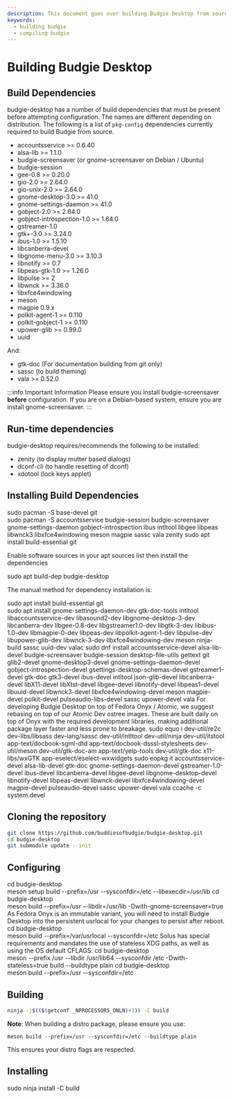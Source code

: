 ```yaml
---
description: This document goes over building Budgie Desktop from source.
keywords:
  - building budgie
  - compiling budgie
---
```



# Building Budgie Desktop

## Build Dependencies

budgie-desktop has a number of build dependencies that must be present before attempting configuration. The names are different depending on distribution. The following is a list of `pkg-config` dependencies currently required to build Budgie from source.

- accountsservice >= 0.6.40
- alsa-lib >= 1.1.0
- budgie-screensaver (or gnome-screensaver on Debian / Ubuntu)
- budgie-session
- gee-0.8 >= 0.20.0
- gio-2.0 >= 2.64.0
- gio-unix-2.0 >= 2.64.0
- gnome-desktop-3.0 >= 41.0
- gnome-settings-daemon >= 41.0
- gobject-2.0 >= 2.64.0
- gobject-introspection-1.0 >= 1.64.0
- gstreamer-1.0
- gtk+-3.0 >= 3.24.0
- ibus-1.0 >= 1.5.10
- libcanberra-devel
- libgnome-menu-3.0 >= 3.10.3
- libnotify >= 0.7
- libpeas-gtk-1.0 >= 1.26.0
- libpulse >= 2
- libwnck >= 3.36.0
- libxfce4windowing
- meson
- magpie 0.9.x
- polkit-agent-1 >= 0.110
- polkit-gobject-1 >= 0.110
- upower-glib >= 0.99.0
- uuid

And:

- gtk-doc (For documentation building from git only)
- sassc (to build theming)
- vala >= 0.52.0

:::info Important Information
Please ensure you install budgie-screensaver **before** configuration. If you are on a Debian-based system, ensure you are install gnome-screensaver.
:::

## Run-time dependencies

budgie-desktop requires/recommends the following to be installed:

- zenity (to display mutter based dialogs)
- dconf-cli (to handle resetting of dconf)
- xdotool (lock keys applet)

## Installing Build Dependencies

<Tabs groupId="operating-systems">
  <TabItem value="arch" label="Arch">
<CodeBlock language="bash">
  sudo pacman -S base-devel git
  <br />
  sudo pacman -S accountsservice budgie-session budgie-screensaver gnome-settings-daemon gobject-introspection ibus intltool libgee libpeas libwnck3 libxfce4windowing meson magpie sassc vala zenity
</CodeBlock>
  </TabItem>
  <TabItem value="debian-or-ubuntu" label="Debian / Ubuntu">
<CodeBlock language="bash">
  sudo apt install build-essential git
</CodeBlock>

Enable software sources in your apt sources list then install the dependencies

<CodeBlock language="bash">sudo apt build-dep budgie-desktop</CodeBlock>

The manual method for dependency installation is:

<CodeBlock language="bash">
  sudo apt install build-essential git
  <br />
  sudo apt install gnome-settings-daemon-dev gtk-doc-tools intltool libaccountsservice-dev libasound2-dev
  libgnome-desktop-3-dev libcanberra-dev libgee-0.8-dev libgstreamer1.0-dev
  libgtk-3-dev libibus-1.0-dev libmagpie-0-dev libpeas-dev libpolkit-agent-1-dev libpulse-dev libupower-glib-dev
  libwnck-3-dev libxfce4windowing-dev meson ninja-build sassc uuid-dev valac
</CodeBlock>
  </TabItem>
  <TabItem value="fedora" label="Fedora non-Atomic">
<CodeBlock language="bash">
  sudo dnf install accountsservice-devel alsa-lib-devel budgie-screensaver budgie-session desktop-file-utils gettext git glib2-devel gnome-desktop3-devel gnome-settings-daemon-devel gobject-introspection-devel gsettings-desktop-schemas-devel gstreamer1-devel gtk-doc gtk3-devel ibus-devel intltool json-glib-devel libcanberra-devel libX11-devel libXtst-devel libgee-devel libnotify-devel libpeas1-devel libuuid-devel libwnck3-devel libxfce4windowing-devel meson magpie-devel polkit-devel pulseaudio-libs-devel sassc upower-devel vala
</CodeBlock>
  </TabItem>
  <TabItem value="fedora-onyx" label="Fedora Onyx / Atomic">
For developing Budgie Desktop on top of Fedora Onyx / Atomic, we suggest rebasing on top of our <Link to="https://github.com/BuddiesOfBudgie/atomic-dev">Atomic Dev</Link> ostree images. These are built daily on top of Onyx with the required development libraries, making additional package layer faster and less prone to breakage.
  </TabItem>
  <TabItem value="sabayon" label="Sabayon">
<CodeBlock language="bash">
sudo equo i dev-util/re2c dev-libs/libsass dev-lang/sassc dev-util/intltool dev-util/ninja dev-util/itstool app-text/docbook-sgml-dtd app-text/docbook-dsssl-stylesheets dev-util/meson dev-util/gtk-doc-am app-text/yelp-tools dev-util/gtk-doc x11-libs/wxGTK app-eselect/eselect-wxwidgets
</CodeBlock>
  </TabItem>
  <TabItem value="solus" label="Solus">
<CodeBlock language="bash">
sudo eopkg it accountsservice-devel alsa-lib-devel gtk-doc gnome-settings-daemon-devel gstreamer-1.0-devel ibus-devel libcanberra-devel libgee-devel libgnome-desktop-devel libnotify-devel libpeas-devel libwnck-devel libxfce4windowing-devel magpie-devel pulseaudio-devel sassc upower-devel vala ccache -c system.devel
</CodeBlock>
  </TabItem>
</Tabs>

## Cloning the repository

```bash
git clone https://github.com/buddiesofbudgie/budgie-desktop.git
cd budgie-desktop
git submodule update --init
```

## Configuring

<Tabs>
  <TabItem value="arch" label="Arch">
<CodeBlock language="bash">
  cd budgie-desktop
  <br />
  meson setup build --prefix=/usr --sysconfdir=/etc --libexecdir=/usr/lib
</CodeBlock>
  </TabItem>
  <TabItem value="debian-or-ubuntu" label="Debian / Ubuntu">
<CodeBlock language="bash">
  cd budgie-desktop
  <br />
  meson build --prefix=/usr --libdir=/usr/lib -Dwith-gnome-screensaver=true
</CodeBlock>
  </TabItem>
  <TabItem value="fedora-onyx" label="Fedora Onyx">
As Fedora Onyx is an immutable variant, you will need to install Budgie Desktop into the persistent usrlocal for your changes to persist after reboot.
  <br />
<CodeBlock language="bash">
  cd budgie-desktop
  <br />
  meson build --prefix=/var/usrlocal --sysconfdir=/etc
</CodeBlock>
  </TabItem>
  <TabItem value="solus" label="Solus">
Solus has special requirements and mandates the use of stateless XDG paths, as well as using the OS default CFLAGS:

<CodeBlock language="bash">
  cd budgie-desktop
  <br />
  meson --prefix /usr --libdir /usr/lib64 --sysconfdir /etc -Dwith-stateless=true build --buildtype plain
</CodeBlock>
  </TabItem>
  <TabItem value="all-other-distributions" label="All Other Distributions">
<CodeBlock language="bash">
  cd budgie-desktop
  <br />
  meson build --prefix=/usr --sysconfdir=/etc
</CodeBlock>
  </TabItem>
</Tabs>

## Building

```bash
ninja -j$(($(getconf _NPROCESSORS_ONLN)+1)) -C build
```

**Note**: When building a distro package, please ensure you use:

```
meson build --prefix=/usr --sysconfdir=/etc --buildtype plain
```

This ensures your distro flags are respected.

## Installing

<CodeBlock language="bash">sudo ninja install -C build</CodeBlock>
